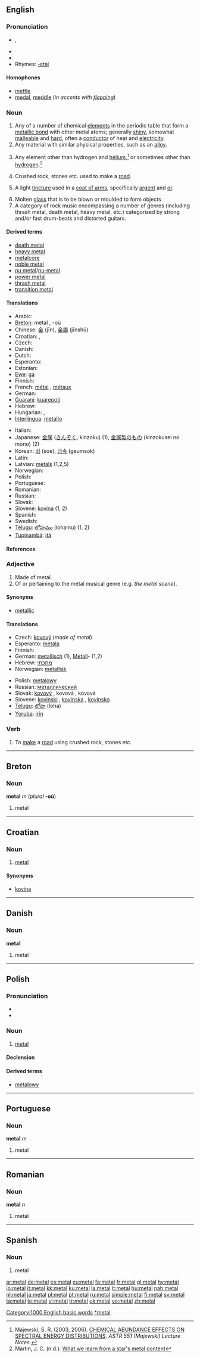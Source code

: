 {{wikipedia}}
{{see|métal}}
==English==

===Pronunciation===
* {{IPA|/ˈmɛtəl/}}, {{SAMPA|/"mEt@l/}}
* {{audio|en-us-metal.ogg|Audio (US)}}
* {{audio|en-uk-metal.ogg|Audio (UK)}}
* Rhymes: [[Rhymes:English:-ɛtəl|-ɛtəl]]

====Homophones====
* [[mettle]]
* [[medal]], [[meddle]] (''in accents with [[flapping]]'')

===Noun===
{{en-noun|s|-}}

# Any of a number of chemical [[element]]s in the periodic table that form a [[metallic bond]] with other metal atoms; generally [[shiny]], somewhat [[malleable]] and [[hard]], often a [[conductor]] of heat and [[electricity]].
# Any material with similar physical properties, such as an [[alloy]].
# {{astronomy}} Any element other than hydrogen and [[helium]],<ref>Majewski, S. R. (2003, 2006). [http://www.astro.virginia.edu/class/majewski/astr551/lectures/ABUNDANCES/abundances.html CHEMICAL ABUNDANCE EFFECTS ON SPECTRAL ENERGY DISTRIBUTIONS]. ''ASTR 551 (Majewski) Lecture Notes.''</ref> or sometimes other than [[hydrogen]].<ref>Martin, J. C. (n.d.). [http://etacar.umn.edu/~martin/rrlyrae/metals.htm What we learn from a star's metal content]</ref>
# Crushed rock, stones etc. used to make a [[road]].
# {{tincture}} A light [[tincture]] used in a [[coat of arms]], specifically [[argent]] and [[or]].
# Molten [[glass]] that is to be blown or moulded to form objects
# A category of rock music encompassing a number of genres (including thrash metal, death metal, heavy metal, etc.) categorised by strong and/or fast drum-beats and distorted guitars.

====Derived terms====
* [[death metal]]
* [[heavy metal]]
* [[metalcore]]
* [[noble metal]]
* [[nu metal]]/[[nu-metal]]
* [[power metal]]
* [[thrash metal]]
* [[transition metal]]

====Translations====
{{trans-top|atomic element''' or '''material made of such atoms}}
* Arabic: {{t-|ar|معدن|sc=Arab|tr=máʕdan|m}}
* [[Breton]]: metal {{m}}, -où {{p}}
* Chinese: [[金]] (jīn), [[金屬]] (jīnshǔ)
* Croatian: {{t-|hr|metal|m}}, {{t+|hr|kovina|f}}
* Czech: {{t-|cs|kov|m}}
* Danish: {{t-|da|metal}}
* Dutch: {{t+|nl|metaal|n}}
* Esperanto: {{t-|eo|metalo|xs=Esperanto}}
* Estonian: {{t-|et|metall}}
* [[Ewe]]: [[ga]]
* Finnish: {{t+|fi|metalli}}
* French: [[métal]] {{m}}, [[métaux]] {{p}}
* German: {{t+|de|Metall|n}}
* [[Guarani]]: [[kuarepoti]]
* Hebrew: {{he-translation|מתכת|matékhet}} {{f}}
* Hungarian: {{t|hu|fém}}, {{t|hu|érc}}
* [[Interlingua]]: [[metallo]]
{{trans-mid}}
* Italian: {{t+|it|metallo}}
* Japanese: [[金属]] ([[きんぞく]], kinzoku) (1), [[金属製]]の[[もの]] (kinzokusei no mono) (2)
* Korean: [[쇠]] (soe), [[금속]] (geumsok)
* Latin: {{t+|la|metallum|n}}
* Latvian: [[metāls]] {{m}} (1,2,5)
* Norwegian: {{t-|no|metall|n}}
* Polish: {{t+|pl|metal|m}}
* Portuguese: {{t+|pt|metal|m}}
* Romanian: {{t-|ro|metal|n}}
* Russian: {{t+|ru|металл|m|tr=metáll|sc=Cyrl}}
* Slovak: {{t-|sk|kov|m}}
* Slovene: [[kovina]] {{f}} (1, 2)
* Spanish: {{t+|es|metal|m}}
* Swedish: {{t+|sv|metall|c}}
* [[Telugu]]: [[లోహము]] (lohamu) (1, 2)
* [[Tupinambá]]: [[itá]]
{{trans-bottom}}

====References====
<references />

===Adjective===
{{en-adj|-}}

# Made of metal.
# Of or pertaining to the metal musical genre (e.g. ''the metal scene'').

====Synonyms====
* [[metallic]]

====Translations====
{{top}}
* Czech: [[kovový]] {{m}} (''made of metal'')
* Esperanto: [[metala]]
* Finnish: {{t-|fi|metallinen}}
* German: [[metallisch]] (1), [[Metall]]- (1,2)
* Hebrew: [[מתכתי]]
* Norwegian: [[metallisk]]
{{mid}}
* Polish: [[metalowy]]
* Russian: [[металлический]]
* Slovak: [[kovový]] {{m}}, kovová {{f}}, kovové {{n}}
* Slovene: [[kovinski]] {{m}}, [[kovinska]] {{f}}, [[kovinsko]] {{n}}
* [[Telugu]]: [[లోహ]] (loha)
* [[Yoruba]]: [[irin]]
{{bottom}}

===Verb===
{{en-verb|metal|l|ed}}

# To [[make]] a [[road]] using crushed rock, stones etc.

[[Category:1000 English basic words]]

----

==Breton==

===Noun===
'''metal''' ''m'' (''plural'' '''-où''')

# metal

----

==Croatian==

===Noun===
{{infl|hr|noun|g=m|head=mètāl}}

# {{chemistry|lang=hr}} [[#English|metal]]

====Synonyms====
* [[kovina#Croatian|kovina]]

----

==Danish==

===Noun===
'''metal'''

# metal

----

==Polish==

===Pronunciation===
* {{IPA|[ˈmɛtal]|lang=pl}}
* {{audio|Pl-metal.ogg|audio}}

===Noun===
{{infl|pl|noun|g=m}}

# [[#English|metal]]

====Declension====
{{pl-decl-noun
|metal|metale
|metalu|metali
|metalowi|metalom
|metal|metale
|metalem|metalami
|metalu|metalach
|metalu|metale
}}

====Derived terms====
* [[metalowy]]

----

==Portuguese==

===Noun===
'''metal''' ''m''

# metal

----

==Romanian==

===Noun===
'''metal''' ''n''

# metal

----

==Spanish==

===Noun===
{{es-noun-m|pl=metales}}

# metal

[[Category:es:Metals|*metal]]

[[ar:metal]]
[[de:metal]]
[[es:metal]]
[[eu:metal]]
[[fa:metal]]
[[fr:metal]]
[[gl:metal]]
[[hy:metal]]
[[io:metal]]
[[it:metal]]
[[kk:metal]]
[[ku:metal]]
[[la:metal]]
[[lt:metal]]
[[hu:metal]]
[[nah:metal]]
[[nl:metal]]
[[ja:metal]]
[[pl:metal]]
[[pt:metal]]
[[ru:metal]]
[[simple:metal]]
[[fi:metal]]
[[sv:metal]]
[[ta:metal]]
[[te:metal]]
[[vi:metal]]
[[tr:metal]]
[[uk:metal]]
[[vo:metal]]
[[zh:metal]]